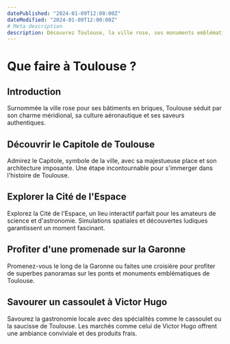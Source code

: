 ```yaml
---
datePublished: "2024-01-09T12:00:00Z"
dateModified: "2024-01-09T12:00:00Z"
# Meta description
description: Découvrez Toulouse, la ville rose, ses monuments emblématiques et sa douceur de vivre.
---
```


# Que faire à Toulouse ?

## Introduction

Surnommée la ville rose pour ses bâtiments en briques, Toulouse séduit par son charme méridional, sa culture aéronautique et ses saveurs authentiques.

## Découvrir le Capitole de Toulouse

Admirez le Capitole, symbole de la ville, avec sa majestueuse place et son architecture imposante. Une étape incontournable pour s'immerger dans l'histoire de Toulouse.

## Explorer la Cité de l'Espace

Explorez la Cité de l'Espace, un lieu interactif parfait pour les amateurs de science et d'astronomie. Simulations spatiales et découvertes ludiques garantissent un moment fascinant.

<PromotionSection />

## Profiter d'une promenade sur la Garonne

Promenez-vous le long de la Garonne ou faites une croisière pour profiter de superbes panoramas sur les ponts et monuments emblématiques de Toulouse.

## Savourer un cassoulet à Victor Hugo

Savourez la gastronomie locale avec des spécialités comme le cassoulet ou la saucisse de Toulouse. Les marchés comme celui de Victor Hugo offrent une ambiance conviviale et des produits frais.
